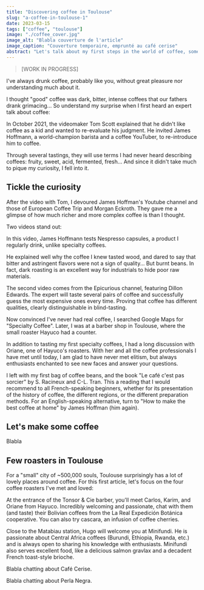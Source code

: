 ```yaml
---
title: "Discovering coffee in Toulouse"
slug: "a-coffee-in-toulouse-1"
date: 2023-03-15
tags: ["coffee", "toulouse"]
image: "./coffee_cover.jpg"
image_alt: "Blabla couverture de l'article"
image_caption: "Couverture temporaire, emprunté au café cerise"
abstract: "Let's talk about my first steps in the world of coffee, some recommendations on books and set-ups, and my favorite addresses in Toulouse."
---
```



> [WORK IN PROGRESS]

I've always drunk coffee, probably like you, without great pleasure nor understanding much about it.

I thought "good" coffee was dark, bitter, intense coffees that our fathers drank grimacing... So understand my surprise when I first heard an expert talk about coffee:

In October 2021, the videomaker Tom Scott explained that he didn't like coffee as a kid and wanted to re-evaluate his judgment. He invited James Hoffmann, a world-champion barista and a coffee YouTuber, to re-introduce him to coffee.

Through several tastings, they will use terms I had never heard describing coffees: fruity, sweet, acid, fermented, fresh... And since it didn't take much to pique my curiosity, I fell into it.

## Tickle the curiosity

After the video with Tom, I devoured James Hoffman's Youtube channel and those of European Coffee Trip and Morgan Eckroth. They gave me a glimpse of how much richer and more complex coffee is than I thought.

Two videos stand out:

<YoutubeBlock id="EvMwNnAtTL8" />

In this video, James Hoffmann tests Nespresso capsules, a product I regularly drink, unlike specialty coffees.

He explained well why the coffee I knew tasted wood, and dared to say that bitter and astringent flavors were not a sign of quality... But burnt beans. In fact, dark roasting is an excellent way for industrials to hide poor raw materials.

<YoutubeBlock id="liGwcuFyaNY" />

The second video comes from the Epicurious channel, featuring Dillon Edwards. The expert will taste several pairs of coffee and successfully guess the most expensive ones every time. Proving that coffee has different qualities, clearly distinguishable in blind-tasting.

Now convinced I've never had real coffee, I searched Google Maps for "Specialty Coffee". Later, I was at a barber shop in Toulouse, where the small roaster Hayuco had a counter.

In addition to tasting my first specialty coffees, I had a long discussion with Oriane, one of Hayuco's roasters. With her and all the coffee professionals I have met until today, I am glad to have never met elitism, but always enthusiasts enchanted to see new faces and answer your questions.

I left with my first bag of coffee beans, and the book "Le café c'est pas sorcier" by S. Racineux and C-L. Tran. This a reading that I would recommend to all French-speaking beginners, whether for its presentation of the history of coffee, the different regions, or the different preparation methods. For an English-speaking alternative, turn to "How to make the best coffee at home" by James Hoffman (him again).

<BookBlock isbn="2501103459" />
<BookBlock isbn="1784727245" />

## Let's make some coffee

Blabla

## Few roasters in Toulouse

For a "small" city of ~500,000 souls, Toulouse surprisingly has a lot of lovely places around coffee. For this first article, let's focus on the four coffee roasters I've met and loved:

<MapsBlock id="ChIJSfDG2G-9rhIReM7UDLELHc4" />

At the entrance of the Tonsor & Cie barber, you'll meet Carlos, Karim, and Oriane from Hayuco. Incredibly welcoming and passionate, chat with them (and taste) their Bolivian coffees from the La Real Expedición Botánica cooperative. You can also try cascara, an infusion of coffee cherries.

<MapsBlock id="ChIJ2zevKwi9rhIRm1oGyOr32ms" />

Close to the Matabiau station, Hugo will welcome you at Minifundi. He is passionate about Central Africa coffees (Burundi, Ethiopia, Rwanda, etc.) and is always open to sharing his knowledge with enthusiasts. Minifundi also serves excellent food, like a delicious salmon gravlax and a decadent French toast-style brioche.

<MapsBlock id="ChIJPc2iMWO7rhIRnb0ZAnydxmQ" />

Blabla chatting about Café Cerise.

<MapsBlock id="ChIJIe7lGuK7rhIRn33k9kSSnfQ" />

Blabla chatting about Perla Negra.
